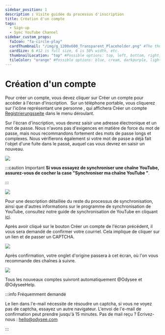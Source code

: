 ---
sidebar_position: 1
description : Visite guidée du processus d'inscription
title: Création d'un compte
tags:
  - Sign-up
  - Sync YouTube Channel
sidebar_custom_props:
  faIcon: "fa-circle-play"
  cardThumbnail: "/img/g_1200x600_Transparent_Placeholder.png" #The thumbnail on the category card.
  cardSize: 6 #12 is full size, 6 is 50% width, etc.
  thumbnailLocation: "top" #Possible options: top, left, bottom, right, none
  tileColor: "orange" #Possible options: blue, cream, darkpurple, lightpurple, mauve, orange, pink, none
---

# Création d'un compte


<Tabs>
  <TabItem value="web" label="Web" default>
    Pour créer un compte, vous devez cliquer sur <PrimaryOdyseeButton url="https://odysee.com/$/signup">Créer un compte</PrimaryOdyseeButton> pour accéder à l'écran d'inscription.
    <Image img="/img/fr/créationducompte01.png" />
  </TabItem>
  <TabItem value="mobile" label="Mobile">
    Sur un téléphone portable, vous cliquerez sur l'icône représentant une personne <OdyseeButtonRound><OdyseeIcon type="person" /></OdyseeButtonRound>, qui affichera <PrimaryOdyseeButton url="https://odysee.com/$/signup">Créer un compte</PrimaryOdyseeButton>
    <a href="https://odysee.com/$/signup">Registrierungsseite</a> dans le menu déroulant.
    <Image img="/img/fr/Mcréeruncompte.png" />
  </TabItem>
</Tabs>

Sur l'écran d'inscription, vous devrez saisir une adresse électronique et un mot de passe. Nous n'avons pas d'exigences en matière de force du mot de passe, mais nous recommandons fortement des mots de passe longs et complexes. Nous vérifierons également si votre mot de passe a déjà fait l'objet d'une fuite dans le passé, auquel cas vous devrez en saisir un nouveau.

<Image src="/img/fr/créationducompte03.png" />

:::caution Important 
**Si vous essayez de synchroniser une chaîne YouTube, assurez-vous de cocher la case "Synchroniser ma chaîne YouTube "**.

:::

<Image src="/img/fr/créationducompte04.png" />

Pour une description détaillée du reste du processus de synchronisation, ainsi que d'autres informations sur le programme de synchronisation de YouTube, consultez notre guide de synchronisation de YouTube en cliquant [ici](http://chihuahuaspin.com/).

Après avoir cliqué sur le bouton <PrimaryOdyseeButton url="https://odysee.com/$/signup">Créer un compte</PrimaryOdyseeButton> de l'écran précédent, il vous sera demandé de confirmer votre courriel. Cela implique de cliquer sur un lien et de passer un CAPTCHA.

<Image src="/img/fr/créationducompte05.png" />

Après confirmation, votre onglet d'origine passera à cet écran, où l'on vous recommande des chaînes à suivre. 

<Image src="/img/fr/créationducompte06.png" />

Tous les nouveaux comptes suivront automatiquement @Odysee et @OdyseeHelp.

:::info Fréquemment demandé

Le lien dans l'e-mail nécessite de résoudre un captcha, si vous ne voyez pas de captcha, essayez un autre navigateur. L'envoi de l'e-mail de confirmation peut prendre jusqu'à 15 minutes. Pas de mail reçu ? Écrivez-nous : hello@odysee.com 

:::
